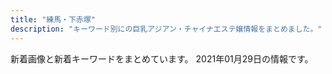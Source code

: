 ```yaml
---
title: "練馬・下赤塚"
description: "キーワード別にの巨乳アジアン・チャイナエステ嬢情報をまとめました。"
---
```


新着画像と新着キーワードをまとめています。
2021年01月29日の情報です。

<DmmAffiliateIns />
<KeywordTable
  shops={
    [
    {
        "url": "http://es-nerima.biz/",
        "keywords": {},
        "img_links": [
            "http://es-nerima.biz/wp-content/themes/template-salon2/images/gallery-ttl.png",
            "http://es-nerima.biz/wp-content/uploads/2016/10/g5.jpg",
            "http://es-nerima.biz/wp-content/themes/template-salon2/images/news-ttl.png",
            "http://es-nerima.biz/wp-content/uploads/2016/10/g3-250x330.jpg",
            "http://es-nerima.biz/wp-content/themes/template-salon2/images/slider1.jpg",
            "http://es-nerima.biz/wp-content/uploads/2016/10/girl-1-300x450.jpg",
            "http://es-nerima.biz/wp-content/uploads/2016/10/girl-1.jpg",
            "http://es-nerima.biz/wp-content/uploads/2016/10/mika.jpg",
            "http://es-nerima.biz/wp-content/themes/template-salon2/images/gallery4.jpg",
            "http://es-nerima.biz/wp-content/uploads/2016/10/girl-1-250x330.jpg",
            "http://cdn.dino-es.com/images/logo/88x31DinoEs.png",
            "http://es-nerima.biz/wp-content/themes/template-salon2/images/gallery3.jpg",
            "http://es-nerima.biz/wp-content/uploads/2016/10/eri.jpg",
            "http://es-nerima.biz/wp-content/themes/template-salon2/images/magazine.jpg",
            "http://es-nerima.biz/wp-content/themes/template-salon2/images/gallery2.jpg",
            "http://es-nerima.biz/wp-content/themes/template-salon2/images/newface-ttl.png",
            "http://es-nerima.biz/wp-content/themes/template-salon2/images/tel.png",
            "http://es-nerima.biz/wp-content/uploads/2016/10/g6.jpg",
            "http://es-nerima.biz/wp-content/uploads/2016/10/gallery2.jpg",
            "http://es-nerima.biz/wp-content/uploads/2016/10/g1-250x330.jpg",
            "http://es-nerima.biz/wp-content/uploads/2016/10/g6-250x330.jpg",
            "http://es-nerima.biz/wp-content/uploads/2016/10/gallery8-600x600.jpg",
            "http://es-nerima.biz/wp-content/uploads/2016/10/g4-250x330.jpg",
            "http://es-nerima.biz/wp-content/uploads/2016/10/g3.jpg",
            "http://es-nerima.biz/wp-content/uploads/2016/10/gallery5.jpg",
            "http://es-nerima.biz/wp-content/uploads/2016/10/gallery1.jpg",
            "http://es-nerima.biz/wp-content/uploads/2016/10/camp-bnr.jpg",
            "http://es-nerima.biz/wp-content/themes/template-salon2/images/gallery1.jpg",
            "http://es-nerima.biz/wp-content/uploads/2016/10/gallery3.jpg",
            "http://es-nerima.biz/wp-content/themes/template-salon2/images/camp-bnr.jpg",
            "http://es-nerima.biz/wp-content/uploads/2016/10/mika-250x330.jpg",
            "http://es-nerima.biz/wp-content/themes/template-salon2/images/pickup-ttl.png",
            "http://es-nerima.biz/wp-content/uploads/2016/10/gallery7.jpg",
            "http://es-nerima.biz/wp-content/themes/template-salon2/images/pickup-frame.png",
            "http://es-nerima.biz/wp-content/uploads/2016/10/g5-250x330.jpg",
            "http://es-nerima.biz/wp-content/uploads/2016/10/gallery6.jpg",
            "http://es-nerima.biz/wp-content/uploads/2016/10/eri-250x330.jpg",
            "http://es-nerima.biz/wp-content/themes/template-salon2/images/massage-de_88_31.jpg",
            "http://es-nerima.biz/wp-content/uploads/2016/10/gallery8.jpg"
        ],
        "station": "\u7df4\u99ac\u99c5\u5317\u53e3",
        "name": "\u3046\u3089\u3089"
    },
    {
        "station": "\u4e0a\u677f\u6a4b\u99c5\u5317\u53e3",
        "keywords": {
            "86": 55,
            "D": 99,
            "C": 11,
            "87": 33,
            "85": 22
        },
        "url": "http://tenpo2.iest.info/",
        "img_links": [
            "http://tenpo2.iest.info/photos/sites/25/2019/04/2019041206453392.jpg",
            "http://tenpo2.iest.info/photos/sites/25/2020/08/2020082020111794.jpg",
            "http://tenpo2.iest.info/images/s_news.png",
            "http://tenpo2.iest.info/images/room3.jpg",
            "http://tenpo2.iest.info/images/room1.jpg",
            "http://tenpo2.iest.info/photos/sites/25/2020/08/2020082020101392.jpg",
            "http://tenpo2.iest.info/images/new1.png",
            "http://tenpo2.iest.info/images/s_pick.png",
            "http://tenpo2.iest.info/images/s_staff.jpg",
            "http://tenpo2.iest.info/images/mobile.jpg",
            "http://tenpo2.iest.info/images/info.jpg",
            "http://tenpo2.iest.info/photos/sites/25/2019/10/2019102807364817.jpg",
            "http://tenpo2.iest.info/images/s3.jpg",
            "http://tenpo2.iest.info/photos/sites/25/2019/04/2019042906213045.jpg",
            "http://tenpo2.iest.info/images/s1.jpg",
            "http://tenpo2.iest.info/images/room4.jpg",
            "http://tenpo2.iest.info/images/relax.jpg",
            "http://tenpo2.iest.info/photos/sites/25/2019/10/2019102807413363.jpg",
            "http://tenpo2.iest.info/photos/sites/25/2019/10/2019102807395780.jpg",
            "http://tenpo2.iest.info/images/top.png",
            "http://tenpo2.iest.info/images/room2.jpg",
            "http://tenpo2.iest.info/photos/sites/25/2019/07/2019072405051973.jpg",
            "http://tenpo2.iest.info/photos/sites/25/2019/05/2019052301513957.jpg",
            "http://tenpo2.iest.info/photos/sites/25/2019/04/2019042608572293.jpg"
        ],
        "name": "\u6e29"
    },
    {
        "name": "\u591c\u306e\u30ac\u30fc\u30c7\u30f3",
        "keywords": {
            "87": 1,
            "89": 2,
            "F": 1,
            "C": 1,
            "E": 1,
            "85": 1,
            "92": 2,
            "D": 3
        },
        "img_links": [
            "http://koukoku.xyz/garden/css/staff001.jpg",
            "http://koukoku.xyz/garden/css/nav/nav05.png",
            "http://koukoku.xyz/garden/css/staff/staff001.jpg",
            "http://koukoku.xyz/garden/css/top01.jpg",
            "http://koukoku.xyz/garden/css/nav/nav04.png",
            "http://koukoku.xyz/garden/css/top04.jpg",
            "http://koukoku.xyz/garden/css/staff/staff05-b.jpg",
            "http://koukoku.xyz/garden/css/staff0002.jpg",
            "http://koukoku.xyz/garden/css/left.jpg",
            "http://koukoku.xyz/garden/css/staff06.jpg",
            "http://koukoku.xyz/garden/css/nav/nav06.png",
            "http://koukoku.xyz/garden/css/staff/staff002.jpg",
            "http://koukoku.xyz/garden/css/right.jpg",
            "http://koukoku.xyz/garden/css/nav/nav03.png",
            "http://koukoku.xyz/garden/css/staff05.jpg",
            "http://koukoku.xyz/garden/css/staff/staff06.jpg",
            "http://koukoku.xyz/garden/css/nav/nav02.png",
            "http://koukoku.xyz/garden/css/staff/staff003.jpg",
            "http://koukoku.xyz/garden/css/staff/staff05.jpg",
            "http://koukoku.xyz/garden/css/nav/nav01.png",
            "http://koukoku.xyz/garden/css/staff/staff004.jpg",
            "http://koukoku.xyz/garden/css/tel.png"
        ],
        "url": "http://koukoku.xyz/garden/",
        "station": "\u7df4\u99ac\u99c5"
    },
    {
        "img_links": [
            "http://binrou.net/img/sta109.jpg",
            "http://binrou.net/i/img/sta115.jpg",
            "http://binrou.net/i/img/sta97.jpg",
            "http://binrou.net/img/sta114.jpg",
            "http://binrou.net/img/s116.jpg",
            "http://binrou.net/i/img/st115.jpg",
            "http://binrou.net/i/img/acc.jpg",
            "http://binrou.net/img/fla.jpg",
            "http://binrou.net/img/st116.jpg",
            "http://binrou.net/img/st108.jpg",
            "http://binrou.net/i/img/r1.jpg",
            "http://binrou.net/img/sta111.jpg",
            "http://binrou.net/img/st109.jpg",
            "http://binrou.net/img/pickup20.jpg",
            "http://binrou.net/img/sta118.jpg",
            "http://binrou.net/i/img/sta94.jpg",
            "http://binrou.net/img/sta112.jpg",
            "http://binrou.net/i/img/sta114.jpg",
            "http://binrou.net/i/img/sta100.jpg",
            "http://binrou.net/i/img/r3.jpg",
            "http://binrou.net/img/st114.jpg",
            "http://binrou.net/img/sta115.jpg",
            "http://binrou.net/i/img/sta117.jpg",
            "http://binrou.net/img/st115.jpg",
            "http://binrou.net/i/img/sta116.jpg",
            "http://binrou.net/img/sta108.jpg",
            "http://binrou.net/i/img/r4.jpg",
            "http://binrou.net/i/img/st111.jpg",
            "http://binrou.net/i/img/r2.jpg",
            "http://binrou.net/img/st111.jpg",
            "http://binrou.net/img/s108.jpg",
            "http://binrou.net/i/img/sta88.jpg",
            "http://binrou.net/img/botton.jpg",
            "http://binrou.net/i/img/sta111.jpg",
            "http://binrou.net/i/img/sta109.jpg",
            "http://binrou.net/i/img/sta92.jpg",
            "http://binrou.net/img/st112.jpg",
            "http://binrou.net/img/sta116.jpg",
            "http://binrou.net/img/sta117.jpg",
            "http://binrou.net/img/s117.jpg",
            "http://binrou.net/img/acc.jpg",
            "http://binrou.net/img/s118.jpg",
            "http://binrou.net/i/img/sta105.jpg",
            "http://binrou.net/img/st117.jpg",
            "http://binrou.net/i/img/sta80.jpg",
            "http://binrou.net/img/s114.jpg",
            "http://binrou.net/img/s115.jpg",
            "http://binrou.net/i/img/sta108.jpg",
            "http://binrou.net/i/img/sta98.jpg",
            "http://binrou.net/img/s111.jpg",
            "http://binrou.net/i/img/sta104.jpg",
            "http://binrou.net/i/img/sta89.jpg",
            "http://binrou.net/img/mo.png",
            "http://binrou.net/img/s112.jpg",
            "http://binrou.net/i/img/sta112.jpg",
            "http://binrou.net/img/st118.jpg",
            "http://binrou.net/i/img/sta118.jpg"
        ],
        "station": "\u7df4\u99ac\u99c5\u897f\u53e3",
        "keywords": {
            "E": 6,
            "87": 4,
            "D": 1,
            "86": 3,
            "C": 17,
            "88": 1,
            "89": 2,
            "F": 2
        },
        "name": "\u30ad\u30e9\u30ad\u30e9",
        "url": "http://binrou.net/"
    },
    {
        "img_links": [
            "http://amaen.rankuens.com/css/nav/nav01.png",
            "http://amaen.rankuens.com/css/staff/naiyo02.png",
            "http://amaen.rankuens.com/css/nav/nav06.png",
            "http://amaen.rankuens.com/css/staff/staff-04.jpg",
            "http://amaen.rankuens.com/css/staff/staff-002.jpg",
            "http://amaen.rankuens.com/css/nav/nav04.png",
            "http://amaen.rankuens.com/css/top04.jpg",
            "http://amaen.rankuens.com/css/top02.jpg",
            "http://amaen.rankuens.com/css/right.png",
            "http://amaen.rankuens.com/css/head.jpg",
            "http://amaen.rankuens.com/css/nav/nav03.png",
            "http://amaen.rankuens.com/css/staff/naiyo01.png",
            "http://amaen.rankuens.com/css/staff/staff-001.jpg",
            "http://amaen.rankuens.com/css/left.png",
            "http://amaen.rankuens.com/css/staff/staff-03.jpg",
            "http://amaen.rankuens.com/css/nav/nav02.png",
            "http://amaen.rankuens.com/css/top01.jpg",
            "http://amaen.rankuens.com/css/nav/nav05.png"
        ],
        "name": "\u7518\u3048\u3093\u574a",
        "station": "\u7df4\u99ac\u99c5",
        "url": "http://amaen.rankuens.com/",
        "keywords": {
            "87": 1,
            "89": 3,
            "C": 1,
            "D": 1
        }
    },
    {
        "url": "http://lachesis.este88.com/",
        "img_links": [
            "https://lachesis.este88.com/gals/rinnka1.jpg",
            "https://lachesis.este88.com/gals/narumi1.jpg",
            "http://lachesis.este88.com/gals/itika2.jpg",
            "https://lachesis.este88.com/gals/itika1.jpg",
            "http://lachesis.este88.com/gals/rinnka1.jpg",
            "http://lachesis.este88.com/gals/aoi2.jpg",
            "https://lachesis.este88.com/gals/mao1.jpg",
            "https://lachesis.este88.com/images/sysh3bar.png",
            "https://lachesis.este88.com/gals/yuu1.jpg",
            "https://lachesis.este88.com/gals/minami1.jpg",
            "https://lachesis.este88.com/gals/miho1.jpg",
            "http://momipara.jp/img/link/momi234.jpg",
            "http://lachesis.este88.com/gals/amina3.jpg",
            "http://lachesis.este88.com/gals/yuu4.jpg",
            "https://lachesis.este88.com/images/info5.jpg",
            "http://lachesis.este88.com/gals/miho2.jpg",
            "http://lachesis.este88.com/gals/tumugi3.jpg",
            "https://lachesis.este88.com/gals/amina1.jpg",
            "http://lachesis.este88.com/gals/sayaka1.jpg",
            "https://lachesis.este88.com/gals/maria1.jpg",
            "http://lachesis.este88.com/images/bg_header.jpg",
            "http://lachesis.este88.com/gals/arisa3.jpg",
            "http://lachesis.este88.com/gals/aoi1.jpg",
            "http://lachesis.este88.com/gals/tumugi2.jpg",
            "http://lachesis.este88.com/gals/narumi2.jpg",
            "http://lachesis.este88.com/gals/yuu3.jpg",
            "http://lachesis.este88.com/images/bg_header3.jpg",
            "http://lachesis.este88.com/gals/arisa2.jpg",
            "http://lachesis.este88.com/gals/minami2.jpg",
            "http://lachesis.este88.com/gals/tumugi1.jpg",
            "http://lachesis.este88.com/gals/yuu1.jpg",
            "http://lachesis.este88.com/gals/narumi1.jpg",
            "http://lachesis.este88.com/gals/yuu2.jpg",
            "http://lachesis.este88.com/gals/mao2.jpg",
            "http://lachesis.este88.com/gals/minami1.jpg",
            "http://lachesis.este88.com/gals/maria1.jpg",
            "http://lachesis.este88.com/gals/amina2.jpg",
            "http://lachesis.este88.com/gals/sayaka2.jpg",
            "http://lachesis.este88.com/gals/mao1.jpg",
            "http://lachesis.este88.com/images/info5.jpg",
            "http://lachesis.este88.com/gals/sayaka3.jpg",
            "https://lachesis.este88.com/gals/tumugi1.jpg",
            "http://lachesis.este88.com/gals/rinnka3.jpg",
            "http://lachesis.este88.com/gals/rinnka2.jpg",
            "https://lachesis.este88.com/gals/aoi1.jpg",
            "http://lachesis.este88.com/gals/miku2.jpg",
            "http://lachesis.este88.com/gals/rinnka4.jpg",
            "http://lachesis.este88.com/gals/itika1.jpg",
            "http://lachesis.este88.com/gals/miku1.jpg",
            "http://lachesis.este88.com/gals/miho1.jpg",
            "http://lachesis.este88.com/images/sysh3bar.png",
            "https://lachesis.este88.com/images/bg_header.jpg",
            "http://lachesis.este88.com/gals/arisa1.jpg",
            "http://lachesis.este88.com/images/line.jpg",
            "https://lachesis.este88.com/images/line.jpg",
            "http://lachesis.este88.com/gals/narumi4.jpg",
            "http://lachesis.este88.com/gals/miho3.jpg",
            "https://lachesis.este88.com/images/bg_header3.jpg",
            "http://lachesis.este88.com/gals/amina1.jpg",
            "http://lachesis.este88.com/gals/miku3.jpg",
            "https://lachesis.este88.com/gals/arisa1.jpg",
            "http://lachesis.este88.com/gals/aoi3.jpg",
            "https://lachesis.este88.com/gals/sayaka1.jpg",
            "http://lachesis.este88.com/gals/itika3.jpg",
            "http://lachesis.este88.com/gals/narumi3.jpg",
            "https://lachesis.este88.com/gals/miku1.jpg"
        ],
        "station": "\u5927\u6cc9\u5b66\u5712\u99c5",
        "name": "\u30e9\u30b1\u30b7\u30b9\u5927\u6cc9\u5b66\u5712",
        "keywords": {
            "84": 1,
            "F": 3,
            "C": 5,
            "94": 1,
            "93": 1,
            "95": 1,
            "87": 1,
            "D": 4,
            "86": 2,
            "88": 1,
            "80": 2,
            "G": 2,
            "91": 2,
            "83": 2
        }
    },
    {
        "keywords": {
            "C": 7
        },
        "img_links": [
            "http://himawari.est-u.com/staff/miyuki.jpg",
            "http://himawari.est-u.com/images/index2_08.jpg",
            "http://himawari.est-u.com/staff/sakura.jpg",
            "http://himawari.est-u.com/staff/izumi.jpg",
            "http://himawari.est-u.com/staff/umi.jpg",
            "http://himawari.est-u.com/images/index_10.jpg",
            "http://himawari.est-u.com/images/index_04.jpg",
            "http://himawari.est-u.com/staff/eri.jpg",
            "http://himawari.est-u.com/images/index_08.jpg",
            "http://himawari.est-u.com/staff/asuka.jpg",
            "http://himawari.est-u.com/images/index_02.jpg",
            "http://himawari.est-u.com/images/down.jpg",
            "http://himawari.est-u.com/staff/nami.jpg",
            "http://himawari.est-u.com/images/therpist.jpg",
            "http://himawari.est-u.com/images/a1.jpg",
            "http://himawari.est-u.com/staff/yuki.jpg",
            "http://himawari.est-u.com/images/a2.jpg"
        ],
        "name": "\u3072\u307e\u308f\u308a",
        "url": "http://himawari.est-u.com/",
        "station": "\u7df4\u99ac\u99c5\u5357\u53e3"
    },
    {
        "keywords": {},
        "name": "\u697d\u3005",
        "img_links": [],
        "station": "\u65b0\u685c\u53f0\u99c5",
        "url": "https://1270791003.wixsite.com/mysite/"
    },
    {
        "url": "http://nymphe-est.biz/",
        "img_links": [
            "http://nymphe-est.biz/images/m6.png",
            "http://nymphe-est.biz/images/fla.jpg",
            "http://nymphe-est.biz/images/cg03.jpg",
            "http://nymphe-est.biz/images/tm.jpg",
            "http://nymphe-est.biz/images/m1.png",
            "http://nymphe-est.biz/images/tit5.jpg",
            "http://nymphe-est.biz/images/m3.png",
            "http://nymphe-est.biz/images/cg01.jpg",
            "http://nymphe-est.biz/images/tit6.jpg",
            "http://nymphe-est.biz/images/cg02.jpg",
            "http://nymphe-est.biz/images/bul.jpg",
            "http://nymphe-est.biz/images/m4.png",
            "http://nymphe-est.biz/images/tit2.jpg",
            "http://nymphe-est.biz/images/bur.jpg",
            "http://nymphe-est.biz/images/m5.png",
            "http://nymphe-est.biz/images/tit3.jpg",
            "http://nymphe-est.biz/images/accl.jpg",
            "http://nymphe-est.biz/images/tit4.jpg",
            "http://nymphe-est.biz/images/spt.png",
            "http://nymphe-est.biz/images/stat.jpg",
            "http://nymphe-est.biz/images/m2.png",
            "http://nymphe-est.biz/images/top.png",
            "http://nymphe-est.biz/images/no.png",
            "http://nymphe-est.biz/images/stal.jpg"
        ],
        "name": "\u59eb\u306e\u3086\u3073\u3055\u304d",
        "keywords": {
            "D": 2,
            "E": 1
        },
        "station": "\u6771\u6b66\u7df4\u99ac\u99c5\u5317\u53e3"
    },
    {
        "img_links": [
            "http://c-sakura.work/images/interior_t.jpg",
            "http://c-sakura.work/images/news.png",
            "http://c-sakura.work/images/2.jpg",
            "http://c-sakura.work/images/head.jpg",
            "http://c-sakura.work/images/1.jpg",
            "http://c-sakura.work/images/int2.png",
            "http://c-sakura.work/images/3.jpg",
            "http://c-sakura.work/images/staff_t.jpg",
            "http://c-sakura.work/images/sys1.png",
            "http://c-sakura.work/images/info.png",
            "http://c-sakura.work/img/ami1.jpg",
            "http://c-sakura.work/img/yuri1.jpg",
            "http://c-sakura.work/images/tel.jpg",
            "http://c-sakura.work/img/yuyu1.jpg",
            "http://c-sakura.work/images/int1.png",
            "http://c-sakura.work/images/sisu.png",
            "http://c-sakura.work/images/mobile.jpg"
        ],
        "name": "\u9577\u4e45*\u3061\u3087\u3046\u304d\u3085\u3046",
        "url": "http://c-sakura.work/",
        "keywords": {},
        "station": "\u4e0b\u8d64\u585a\u99c5\u5317\u53e3"
    },
    {
        "keywords": {
            "C": 11,
            "D": 20,
            "86": 10,
            "85": 10
        },
        "url": "https://kachofugetsu.ests.jp/",
        "station": "\u6210\u5897\u99c5",
        "img_links": [
            "https://kachofugetsu.ests.jp/photos/sites/18/2021/01/2021011210020128.jpg",
            "https://kachofugetsu.ests.jp/images/link_nav01.jpg",
            "https://kachofugetsu.ests.jp/images/room3.jpg",
            "https://kachofugetsu.ests.jp/images/room2.jpg",
            "https://kachofugetsu.ests.jp/images/link_nav03.jpg",
            "https://kachofugetsu.ests.jp/images/footer.jpg",
            "https://kachofugetsu.ests.jp/images/tit_staff.jpg",
            "https://kachofugetsu.ests.jp/images/top.jpg",
            "https://kachofugetsu.ests.jp/photos/sites/18/2021/01/2021011210015989.jpg",
            "https://kachofugetsu.ests.jp/images/link_nav04.jpg",
            "https://kachofugetsu.ests.jp/images/link_nav06.jpg",
            "https://kachofugetsu.ests.jp/photos/sites/18/2021/01/2021011210020045.jpg",
            "https://kachofugetsu.ests.jp/images/tit_news.png",
            "https://kachofugetsu.ests.jp/images/link_nav05.jpg",
            "https://kachofugetsu.ests.jp/images/room4.jpg",
            "https://kachofugetsu.ests.jp/images/room1.jpg",
            "https://kachofugetsu.ests.jp/photos/sites/18/2021/01/2021011210015951.jpg",
            "https://kachofugetsu.ests.jp/images/link_nav02.jpg"
        ],
        "name": "\u82b1\u9ce5\u98a8\u6708"
    },
    {
        "keywords": {},
        "url": "http://www.es-kou.link/",
        "station": "\u4e0b\u8d64\u585a\u99c5\u5317\u53e3",
        "name": "\u7d05\u6708",
        "img_links": [
            "http://www.es-kou.link/images/1.jpg",
            "http://www.es-kou.link/images/3.jpg",
            "http://www.es-kou.link/images/interior_t.jpg",
            "http://www.es-kou.link/images/head.jpg",
            "http://www.es-kou.link/images/b2.jpg",
            "http://www.es-kou.link/images/int1.png",
            "http://www.es-kou.link/images/s1.png",
            "http://www.es-kou.link/images/staff_t.jpg",
            "http://www.es-kou.link/images/sys2.jpg",
            "http://www.es-kou.link/images/info.png",
            "http://www.es-kou.link/images/news.jpg",
            "http://www.es-kou.link/images/b1.jpg",
            "http://www.es-kou.link/images/mobile.jpg",
            "http://www.es-kou.link/img/satomi1.jpg",
            "http://www.es-kou.link/img/nana1.jpg",
            "http://www.es-kou.link/img/mimi1.jpg",
            "http://www.es-kou.link/images/2.jpg",
            "http://www.es-kou.link/images/sys1.jpg",
            "http://www.es-kou.link/images/int2.png",
            "http://www.es-kou.link/images/sys3.png"
        ]
    },
    {
        "url": "https://salasa.tokyo/",
        "station": "\u7df4\u99ac\u99c5\u897f\u53e3",
        "keywords": {
            "C": 4,
            "D": 6,
            "E": 8
        },
        "name": "\u3064\u307c\u307f",
        "img_links": [
            "https://salasa.tokyo/wp-content/themes/este/img/top-img021.png",
            "https://salasa.tokyo/wp-content/themes/este/img/top-img01a.png",
            "https://salasa.tokyo/wp-content/uploads/2020/02/32salasa.jpg",
            "https://salasa.tokyo/wp-content/themes/este/img/top-img04.png",
            "https://salasa.tokyo/wp-content/uploads/2020/02/11salasa.jpg",
            "https://salasa.tokyo/wp-content/themes/este/img/2.jpg",
            "https://salasa.tokyo/wp-content/themes/este/img/top-img01b.png",
            "https://salasa.tokyo/wp-content/themes/este/img/tel_footer.png",
            "https://salasa.tokyo/wp-content/themes/este/img/top-img05.png",
            "https://salasa.tokyo/wp-content/themes/este/img/1.jpg",
            "https://salasa.tokyo/wp-content/uploads/2020/02/41salasa.jpg",
            "https://salasa.tokyo/wp-content/uploads/2020/02/1salasa.jpg",
            "https://salasa.tokyo/wp-content/themes/este/img/3.jpg",
            "https://salasa.tokyo/wp-content/themes/este/img/tel_header.png",
            "https://salasa.tokyo/wp-content/themes/este/img/4.jpg",
            "https://salasa.tokyo/wp-content/uploads/2021/01/11salasa.jpg",
            "https://salasa.tokyo/wp-content/themes/este/img/top-img01.png",
            "https://salasa.tokyo/wp-content/themes/este/img/top-img02.png",
            "https://salasa.tokyo/wp-content/themes/este/img/call.png"
        ]
    },
    {
        "station": "\u7df4\u99ac\u99c5\u4e2d\u592e\u53e3",
        "keywords": {
            "D": 4,
            "87": 4
        },
        "name": "Kawaii\u604b\u4eba",
        "img_links": [
            "http://www.kawaii.mensest.com/images/icon_top.png",
            "http://www.kawaii.mensest.com/images/end-info.png",
            "http://www.kawaii.mensest.com/files/012.jpg",
            "http://www.kawaii.mensest.com/images/icon_info.png",
            "http://www.kawaii.mensest.com/files/010.jpg",
            "http://www.kawaii.mensest.com/images/btn2.png",
            "http://www.kawaii.mensest.com/images/mainImg_sub.jpg",
            "http://www.kawaii.mensest.com/files/011.jpg",
            "http://www.kawaii.mensest.com/images/icon_tel.png",
            "http://www.kawaii.mensest.com/common/images/photo02.jpg",
            "http://www.kawaii.mensest.com/images/icon_concept.png",
            "http://www.kawaii.mensest.com/common/images/photo03.jpg",
            "http://www.kawaii.mensest.com/files/009.jpg",
            "http://www.kawaii.mensest.com/common/images/photo01.jpg",
            "http://www.kawaii.mensest.com/images/icon_staff.png"
        ],
        "url": "http://www.kawaii.mensest.com/"
    },
    {
        "keywords": {
            "D": 10,
            "C": 4,
            "E": 6
        },
        "station": "\u77f3\u795e\u4e95\u516c\u5712\u99c5\u5357\u53e3",
        "img_links": [
            "http://aroma-p.info/wp/wp-content/uploads/2020/10/198765rsa.jpg",
            "http://aroma-p.info/wp/wp-content/themes/Butterfly2_ver_1_3/event/top-img021.png",
            "http://aroma-p.info/wp/wp-content/themes/Butterfly2_ver_1_3/event/top-img01.png",
            "http://aroma-p.info/wp/wp-content/uploads/2019/07/faytusgiahojpk.jpg",
            "http://aroma-p.info/wp/wp-content/uploads/2019/07/darstyfauya.jpg",
            "http://aroma-p.info/wp/wp-content/themes/Butterfly2_ver_1_3/images/room/3.jpg",
            "http://aroma-p.info/wp/wp-content/uploads/2018/06/hiusasalklksaa.jpg",
            "http://aroma-p.info/wp/wp-content/themes/Butterfly2_ver_1_3/images/room/4.jpg",
            "http://aroma-p.info/wp/wp-content/themes/Butterfly2_ver_1_3/images/room/5.jpg",
            "http://aroma-p.info/wp/wp-content/uploads/2019/01/hsiaojilakla.jpg",
            "http://aroma-p.info/wp/wp-content/uploads/2020/07/aws4e5drft1.jpg",
            "http://aroma-p.info/wp/wp-content/themes/Butterfly2_ver_1_3/images/call.png",
            "http://aroma-p.info/wp/wp-content/themes/Butterfly2_ver_1_3/images/room/2.jpg",
            "http://aroma-p.info/wp/wp-content/themes/Butterfly2_ver_1_3/images/room/6.jpg",
            "http://aroma-p.info/wp/wp-content/themes/Butterfly2_ver_1_3/images/room/1.jpg",
            "http://aroma-p.info/wp/wp-content/themes/Butterfly2_ver_1_3/images/tel.png",
            "http://aroma-p.info/wp/wp-content/uploads/2019/11/asashiojpka.jpg",
            "http://aroma-p.info/wp/wp-content/uploads/2019/12/sayugihojka.jpg",
            "http://aroma-p.info/wp/wp-content/uploads/2020/11/iouyghsa.jpg",
            "http://aroma-p.info/wp/wp-content/uploads/2020/09/78654a1.jpg",
            "http://aroma-p.info/wp/wp-content/themes/Butterfly2_ver_1_3/event/top-img09.png"
        ],
        "name": "AROMA PLAZA \u30a2\u30ed\u30de\u30d7\u30e9\u30b6",
        "url": "http://aroma-p.info/"
    },
    {
        "name": "\u5348\u5f8c\u306e\u591c",
        "station": "\u6210\u5897\u99c5\u5317\u53e3",
        "url": "http://mannmaru.xyz/",
        "img_links": [
            "http://mannmaru.xyz/style/images/mobile.jpg",
            "http://mannmaru.xyz/uploads/201112/1-2011120U259211.jpg",
            "http://mannmaru.xyz/uploads/201106/1-2011061633492c.jpg",
            "http://mannmaru.xyz/uploads/200908/1-200ZQ304213L.jpg",
            "http://mannmaru.xyz/uploads/200908/1-200ZQ30412239.jpg",
            "http://mannmaru.xyz/uploads/201130/1-20113009355I62.jpg",
            "http://mannmaru.xyz/uploads/210118/1-21011P913545J.jpg",
            "http://mannmaru.xyz/uploads/201112/1-2011120U33N31.jpg",
            "http://mannmaru.xyz/uploads/200930/1-200930092346129.jpg",
            "http://mannmaru.xyz/uploads/210115/1-2101151H414522.jpg",
            "http://mannmaru.xyz/uploads/200908/1-200ZQ30400545.jpg",
            "http://mannmaru.xyz/uploads/201111/1-201111132535H6.jpg",
            "http://mannmaru.xyz/uploads/200912/1-200912152551K9.jpg",
            "http://mannmaru.xyz/style/images/dt.jpg",
            "http://mannmaru.xyz/uploads/201214/1-201214140532633.jpg",
            "http://mannmaru.xyz/uploads/210118/1-21011P91210456.jpg",
            "http://mannmaru.xyz/uploads/200808/1-200PQ35300X8.jpg",
            "http://mannmaru.xyz/uploads/201226/1-20122616061Aa.jpg",
            "http://mannmaru.xyz/style/images/room3.jpg",
            "http://mannmaru.xyz/style/images/staff_line.png",
            "http://mannmaru.xyz/style/images/bj3.png",
            "http://mannmaru.xyz/uploads/201130/1-20113009354V96.jpg",
            "http://mannmaru.xyz/uploads/200930/1-20093009233O42.jpg",
            "http://mannmaru.xyz/uploads/200930/1-200930092325118.jpg",
            "http://mannmaru.xyz/uploads/201111/1-2011111325441M.jpg",
            "http://mannmaru.xyz/uploads/210105/1-210105124QM16.jpg",
            "http://mannmaru.xyz/uploads/201106/1-201106163420503.jpg",
            "http://mannmaru.xyz/uploads/201028/1-20102Q24R2Y7.jpg",
            "http://mannmaru.xyz/uploads/201111/1-201111132553140.jpg",
            "http://mannmaru.xyz/uploads/201020/1-2010200TF4347.jpg",
            "http://mannmaru.xyz/uploads/201028/1-20102Q24S0942.jpg",
            "http://mannmaru.xyz/style/images/end.jpg",
            "http://mannmaru.xyz/uploads/201010/1-2010101A4532c.jpg",
            "http://mannmaru.xyz/uploads/201020/1-2010200TG3423.jpg",
            "http://mannmaru.xyz/style/images/room2.jpg",
            "http://mannmaru.xyz/uploads/210118/1-21011P9140L03.jpg",
            "http://mannmaru.xyz/style/images/room1.jpg",
            "http://mannmaru.xyz/uploads/201214/1-201214140544N0.jpg",
            "http://mannmaru.xyz/style/images/girl-z1.jpg",
            "http://mannmaru.xyz/uploads/201130/1-20113009352G24.jpg",
            "http://mannmaru.xyz/uploads/210105/1-210105124T2148.jpg",
            "http://mannmaru.xyz/style/images/top.png",
            "http://mannmaru.xyz/plus/images/room5.jpg",
            "http://mannmaru.xyz/uploads/201006/1-201006104331a4.jpg",
            "http://mannmaru.xyz/style/images/girl-z2.jpg",
            "http://mannmaru.xyz/uploads/201026/1-201026095440P8.jpg",
            "http://mannmaru.xyz/uploads/201028/1-20102Q24PXb.jpg",
            "http://mannmaru.xyz/uploads/210105/1-210105124S0643.jpg",
            "http://mannmaru.xyz/uploads/201020/1-2010200T649248.jpg",
            "http://mannmaru.xyz/uploads/201214/1-2012141405532C.jpg",
            "http://mannmaru.xyz/uploads/201112/1-2011120U32Q21.jpg",
            "http://mannmaru.xyz/uploads/200829/1-200R913195W14.jpg",
            "http://mannmaru.xyz/style/images/room4.jpg",
            "http://mannmaru.xyz/uploads/201212/1-201212152243942.jpg",
            "http://mannmaru.xyz/uploads/201006/1-201006104306102.jpg",
            "http://mannmaru.xyz/uploads/201106/1-201106163411121.jpg",
            "http://mannmaru.xyz/uploads/201006/1-201006104323245.jpg"
        ],
        "keywords": {
            "E": 1,
            "C": 26,
            "88": 1,
            "86": 18,
            "G": 1,
            "94": 1,
            "D": 18
        }
    },
    {
        "img_links": [
            "http://www.es-yas.click/images/int1.png",
            "http://www.es-yas.click/images/tel.jpg",
            "http://www.es-yas.click/images/head.jpg",
            "http://www.es-yas.click/images/s1.png",
            "http://www.es-yas.click/images/newface.png",
            "http://www.es-yas.click/images/1.jpg",
            "http://www.es-yas.click/images/3.jpg",
            "http://www.es-yas.click/images/news.jpg",
            "http://www.es-yas.click/images/staff_t.jpg",
            "http://www.es-yas.click/images/info.png",
            "http://www.es-yas.click/images/mobile.jpg",
            "http://www.es-yas.click/images/int2.png",
            "http://www.es-yas.click/images/sys1.png",
            "http://www.es-yas.click/images/ac1.png",
            "http://www.es-yas.click/images/interior_t.jpg",
            "http://www.es-yas.click/img/sayuri1.jpg",
            "http://www.es-yas.click/img/risa1.jpg",
            "http://www.es-yas.click/img/aya1.jpg",
            "http://www.es-yas.click/images/sys2.png",
            "http://www.es-yas.click/images/2.jpg",
            "http://www.es-yas.click/images/sirase.jpg"
        ],
        "url": "http://www.es-yas.click/",
        "name": "\u30b9\u30a6\u30a3\u30fc\u30c8",
        "station": "\u4e2d\u6751\u6a4b\u99c5\u5357\u53e3",
        "keywords": {}
    },
    {
        "img_links": [
            "http://moonlove.est-u.com/images/index_14.jpg",
            "http://moonlove.est-u.com/images/icon_000.jpg",
            "http://moonlove.est-u.com/images/index_07.jpg",
            "http://moonlove.est-u.com/images/index_12.jpg",
            "http://moonlove.est-u.com/images/index_19.jpg",
            "http://moonlove.est-u.com/staff/nami.jpg",
            "http://moonlove.est-u.com/images/s4.jpg",
            "http://moonlove.est-u.com/images/index_10.jpg",
            "http://moonlove.est-u.com/staff/kaori.jpg",
            "http://moonlove.est-u.com/staff/sakura.jpg",
            "http://moonlove.est-u.com/images/index_16.jpg",
            "http://moonlove.est-u.com/staff/miki.jpg",
            "http://moonlove.est-u.com/images/s3.jpg",
            "http://moonlove.est-u.com/images/index_02.jpg",
            "http://moonlove.est-u.com/images/index_04.jpg",
            "http://moonlove.est-u.com/images/s1.jpg",
            "http://moonlove.est-u.com/images/index_05.jpg",
            "http://moonlove.est-u.com/images/index3_06.jpg",
            "http://moonlove.est-u.com/images/s5.jpg",
            "http://moonlove.est-u.com/images/index2_06.jpg",
            "http://moonlove.est-u.com/images/index_08.jpg",
            "http://moonlove.est-u.com/images/staff_09.jpg",
            "http://moonlove.est-u.com/images/index_15.jpg",
            "http://moonlove.est-u.com/images/index_13.jpg",
            "http://moonlove.est-u.com/images/index_17.jpg",
            "http://moonlove.est-u.com/images/index1_06.jpg",
            "http://moonlove.est-u.com/staff/ayumi.jpg",
            "http://moonlove.est-u.com/images/s6.jpg",
            "http://moonlove.est-u.com/images/s8.jpg"
        ],
        "url": "http://moonlove.est-u.com/",
        "keywords": {
            "C": 7
        },
        "name": "\u6708\u306e\u604b",
        "station": "\u7df4\u99ac\u99c5\u5317\u53e3"
    },
    {
        "station": "\u7df4\u99ac\u99c5\u5357\u53e3",
        "url": "http://www.nerima-rose.com/",
        "name": "ROSE",
        "keywords": {
            "C": 8
        },
        "img_links": [
            "http://www.nerima-rose.com/images/staff/17/2/ena.jpg",
            "http://www.nerima-rose.com/images/shop/4/s1.jpg",
            "http://www.nerima-rose.com/cgi-bin/topics/img/16-1.jpg",
            "http://www.nerima-rose.com/images/images/sys2018_03.jpg",
            "http://www.nerima-rose.com/images/index-rosa_02.jpg",
            "http://www.nerima-rose.com/images/shop/11.jpg",
            "http://www.nerima-rose.com/images/staff/16/kaori2.jpg",
            "http://www.nerima-rose.com/images/rosa-sys_04.jpg",
            "http://www.nerima-rose.com/images/shop/3/sh1.jpg",
            "http://www.nerima-rose.com/images/aroma/r3.jpg",
            "http://www.nerima-rose.com/images/rosa-pindao_07.jpg",
            "http://www.nerima-rose.com/images/aroma/r1.jpg",
            "http://www.nerima-rose.com/images/staff/16/misaki2.jpg",
            "http://www.nerima-rose.com/images/staff/17/riri.jpg",
            "http://www.nerima-rose.com/images/index-rosa_04.jpg",
            "http://www.nerima-rose.com/images/staff/17/2/nana.png",
            "http://www.nerima-rose.com/images/nav/nav-rec.jpg",
            "http://www.nerima-rose.com/images/rosa-sys_09a.jpg",
            "http://www.nerima-rose.com/images/sys3.jpg",
            "http://www.nerima-rose.com/images/aroma/r2.jpg",
            "http://www.nerima-rose.com/images/shop/h1.jpg",
            "http://www.nerima-rose.com/images/staff/16/aya2.jpg",
            "http://www.nerima-rose.com/images/index-rosa_09.jpg",
            "http://www.nerima-rose.com/images/staff/17/2/kina.jpg",
            "http://www.nerima-rose.com/images/nav/nav-acc.jpg",
            "http://www.nerima-rose.com/images/images/sys2018_06.jpg",
            "http://www.nerima-rose.com/images/rosa-pindao_09.jpg"
        ]
    },
    {
        "img_links": [
            "http://www.e-rakuraku.info/images/g0.jpg",
            "http://www.e-rakuraku.info/images/mobile.png",
            "http://www.e-rakuraku.info/images/tite-staff.png",
            "http://www.e-rakuraku.info/images/g4.jpg",
            "http://www.e-rakuraku.info/images/newfacet.png",
            "http://www.e-rakuraku.info/images/s2.png",
            "http://www.e-rakuraku.info/images/huiyuan.png",
            "http://www.e-rakuraku.info/images/tite-gallery.png",
            "http://www.e-rakuraku.info/images/s1.png",
            "http://www.e-rakuraku.info/images/sr.png",
            "http://www.e-rakuraku.info/images/top.jpg",
            "http://www.e-rakuraku.info/images/g5.jpg",
            "http://www.e-rakuraku.info/images/g2.jpg",
            "http://www.e-rakuraku.info/images/g1.jpg",
            "http://www.e-rakuraku.info/images/newt.png",
            "http://www.e-rakuraku.info/images/nei_03.jpg",
            "http://www.e-rakuraku.info/images/tel.png",
            "http://www.e-rakuraku.info/images/g3.jpg"
        ],
        "name": "\u697d\u697d",
        "url": "http://www.e-rakuraku.info/",
        "station": "\u4e2d\u6751\u6a4b\u99c5",
        "keywords": {
            "C": 13
        }
    },
    {
        "img_links": [
            "http://margaret.ests.jp/photos/sites/29/2020/06/202006301829174.jpeg",
            "http://margaret.ests.jp/photos/sites/29/2020/05/202005281752578.jpg",
            "http://margaret.ests.jp/photos/sites/29/2020/04/202004102157462.jpeg",
            "http://margaret.ests.jp/photos/sites/29/2020/06/2020062814010219.jpeg",
            "http://margaret.ests.jp/images/s_news.jpg",
            "http://margaret.ests.jp/photos/sites/29/2020/08/2020082222274080.jpeg",
            "http://margaret.ests.jp/images/service1.jpg",
            "http://margaret.ests.jp/images/room4.jpg",
            "http://margaret.ests.jp/images/service3.jpg",
            "http://margaret.ests.jp/images/s_pick.jpg",
            "http://margaret.ests.jp/photos/sites/29/2020/04/2020041014190824.jpg",
            "http://margaret.ests.jp/images/service4.jpg",
            "http://margaret.ests.jp/images/room3.jpg",
            "http://margaret.ests.jp/images/room2.jpg",
            "http://margaret.ests.jp/images/info.jpg",
            "http://margaret.ests.jp/photos/sites/29/2020/08/2020080615352994.jpeg",
            "http://margaret.ests.jp/images/service2.jpg",
            "http://margaret.ests.jp/images/s_service.png",
            "http://margaret.ests.jp/photos/sites/29/2020/04/2020040205541033.jpg",
            "http://margaret.ests.jp/photos/sites/29/2020/04/202004081414540.jpg",
            "http://margaret.ests.jp/images/room1.jpg",
            "http://margaret.ests.jp/photos/sites/29/2020/03/2020032709162529.jpg",
            "http://margaret.ests.jp/images/top.jpg",
            "http://margaret.ests.jp/images/s_staff.png",
            "http://margaret.ests.jp/images/mobile.jpg",
            "http://margaret.ests.jp/photos/sites/29/2021/01/2021011511194654.jpg"
        ],
        "keywords": {
            "85": 36,
            "87": 12,
            "E": 36,
            "F": 12,
            "88": 24,
            "D": 84,
            "86": 24
        },
        "station": "\u685c\u53f0\u99c5\u5317\u53e3",
        "name": "\u30de\u30fc\u30ac\u30ec\u30c3\u30c8",
        "url": "http://margaret.ests.jp/"
    },
    {
        "name": "\u8776",
        "url": "http://www.relaxes.info/",
        "station": "\u4e0a\u677f\u6a4b\u99c5\u5317\u53e3",
        "img_links": [
            "http://www.relaxes.info/up/uploads/20201028211704mm.jpg",
            "http://www.relaxes.info/up/uploads/20180315212810me.jpg",
            "http://www.relaxes.info/images/price.jpg",
            "http://www.relaxes.info/images/ttl_qj.png",
            "http://www.relaxes.info/images/info.jpg",
            "http://www.relaxes.info/images/t1.png",
            "http://www.relaxes.info/up/uploads/2017071800271212.jpg",
            "http://www.relaxes.info/images/ttl_price.png",
            "http://www.relaxes.info/images/ttl_staff.png",
            "http://www.relaxes.info/images/header_bg.png",
            "http://www.relaxes.info/images/rec.png",
            "http://www.relaxes.info/images/t2.png",
            "http://www.relaxes.info/images/s1.png"
        ],
        "keywords": {}
    },
    {
        "name": "\u59eb",
        "station": "\u6210\u5897\u99c5",
        "keywords": {
            "83": 1,
            "85": 2,
            "87": 4,
            "C": 18,
            "D": 8,
            "88": 1,
            "E": 3,
            "86": 3
        },
        "url": "http://anzu.abnavi.info/",
        "img_links": [
            "http://anzu.abnavi.info/photos/sites/35/2020/11/2020110503074285.jpg",
            "http://anzu.abnavi.info/images/news_bj3.jpg",
            "http://anzu.abnavi.info/images/s_staff.jpg",
            "http://anzu.abnavi.info/images/room4.jpg",
            "http://anzu.abnavi.info/images/nbj3.jpg",
            "http://anzu.abnavi.info/images/room3.jpg",
            "http://anzu.abnavi.info/images/room2.jpg",
            "http://anzu.abnavi.info/photos/sites/35/2021/01/202101210807271.jpg",
            "http://anzu.abnavi.info/photos/sites/35/2021/01/2021012905114965.jpg",
            "http://anzu.abnavi.info/photos/sites/35/2020/11/2020111105580517.jpg",
            "http://anzu.abnavi.info/photos/sites/35/2020/11/2020110503074787.jpg",
            "http://anzu.abnavi.info/images/end.png",
            "http://anzu.abnavi.info/photos/sites/35/2020/11/2020111701471573.jpg",
            "http://anzu.abnavi.info/images/mobile.jpg",
            "http://anzu.abnavi.info/photos/sites/35/2021/01/2021010706402780.jpg",
            "http://anzu.abnavi.info/images/s_news.png",
            "http://anzu.abnavi.info/photos/sites/35/2020/10/2020103006583256.jpg",
            "http://anzu.abnavi.info/photos/sites/35/2020/10/2020103006583042.jpg",
            "http://anzu.abnavi.info/images/room1.jpg",
            "http://anzu.abnavi.info/photos/sites/35/2020/10/2020103006583225.jpg",
            "http://anzu.abnavi.info/images/nbj1.jpg",
            "http://anzu.abnavi.info/images/top.jpg",
            "http://anzu.abnavi.info/photos/sites/35/2020/10/2020103006583191.jpg",
            "http://anzu.abnavi.info/photos/sites/35/2020/11/2020111701471610.jpg"
        ]
    },
    {
        "name": "\u30dd\u30f3\u30d5\u30fc",
        "url": "http://ponfu-massage.work/",
        "keywords": {
            "C": 22,
            "87": 4,
            "88": 4,
            "E": 1,
            "F": 1,
            "D": 10,
            "89": 1,
            "84": 1,
            "85": 3
        },
        "img_links": [
            "http://ponfu-massage.work/img/campian.jpg",
            "http://ponfu-massage.work/img/sta42.jpg",
            "http://ponfu-massage.work/img/sta30.jpg",
            "http://ponfu-massage.work/img/s38.jpg",
            "http://ponfu-massage.work/img/st39.jpg",
            "http://ponfu-massage.work/img/s41.jpg",
            "http://ponfu-massage.work/img/sta41.jpg",
            "http://ponfu-massage.work/img/st41.jpg",
            "http://ponfu-massage.work/img/st37.jpg",
            "http://ponfu-massage.work/img/st43.jpg",
            "http://ponfu-massage.work/img/acc7.jpg",
            "http://ponfu-massage.work/img/acc10.jpg",
            "http://ponfu-massage.work/img/s45.jpg",
            "http://ponfu-massage.work/img/s43.jpg",
            "http://ponfu-massage.work/img/acc3.jpg",
            "http://ponfu-massage.work/img/sta40.jpg",
            "http://ponfu-massage.work/img/st42.jpg",
            "http://ponfu-massage.work/img/st30.jpg",
            "http://ponfu-massage.work/img/acc6.jpg",
            "http://ponfu-massage.work/img/sta45.jpg",
            "http://ponfu-massage.work/img/st18.jpg",
            "http://ponfu-massage.work/img/sta28.jpg",
            "http://ponfu-massage.work/img/s39.jpg",
            "http://ponfu-massage.work/img/s40.jpg",
            "http://ponfu-massage.work/img/acc4.jpg",
            "http://ponfu-massage.work/img/sta37.jpg",
            "http://ponfu-massage.work/img/st38.jpg",
            "http://ponfu-massage.work/img/st28.jpg",
            "http://ponfu-massage.work/img/st35.jpg",
            "http://ponfu-massage.work/img/acc1.jpg",
            "http://ponfu-massage.work/img/acc5.jpg",
            "http://ponfu-massage.work/img/sta38.jpg",
            "http://ponfu-massage.work/img/st44.jpg",
            "http://ponfu-massage.work/img/s42.jpg",
            "http://ponfu-massage.work/img/st40.jpg",
            "http://ponfu-massage.work/img/st45.jpg",
            "http://ponfu-massage.work/img/s44.jpg",
            "http://ponfu-massage.work/img/sta44.jpg",
            "http://ponfu-massage.work/img/acc8.jpg",
            "http://ponfu-massage.work/img/sta43.jpg",
            "http://ponfu-massage.work/img/s37.jpg",
            "http://ponfu-massage.work/img/sta35.jpg",
            "http://ponfu-massage.work/img/s30.jpg",
            "http://ponfu-massage.work/img/botton.jpg",
            "http://ponfu-massage.work/img/acc9.jpg",
            "http://ponfu-massage.work/img/sta39.jpg",
            "http://ponfu-massage.work/img/acc2.jpg"
        ],
        "station": "\u7df4\u99ac\u99c5\u897f\u53e3"
    },
    {
        "img_links": [
            "http://siesta.ests.jp/images/s-staff.jpg",
            "http://siesta.ests.jp/photos/sites/39/2021/01/2021011116333298.jpg",
            "http://siesta.ests.jp/images/top.png",
            "http://siesta.ests.jp/photos/sites/39/2021/01/2021011116333321.jpg",
            "http://siesta.ests.jp/images/pick.jpg",
            "http://siesta.ests.jp/images/acc3.jpg",
            "http://siesta.ests.jp/photos/sites/39/2021/01/2021011116333493.jpg",
            "http://siesta.ests.jp/images/news.jpg",
            "http://siesta.ests.jp/images/acc4.jpg",
            "http://siesta.ests.jp/images/acc1.jpg",
            "http://siesta.ests.jp/images/acc2.jpg",
            "http://siesta.ests.jp/images/s-recriut.jpg",
            "http://siesta.ests.jp/images/mobile1.jpg",
            "http://siesta.ests.jp/images/mobile.jpg",
            "http://siesta.ests.jp/images/info.jpg"
        ],
        "url": "http://siesta.ests.jp/",
        "keywords": {
            "85": 8,
            "D": 12,
            "88": 4
        },
        "name": "\u30b7\u30a8\u30b9\u30bf",
        "station": "\u5927\u6cc9\u5b66\u5712\u99c5\u5317\u53e3"
    },
    {
        "url": "http://www.seoul.esjp.info/",
        "name": "\u7652\u3057\u306e\u90e8\u5c4b",
        "keywords": {
            "87": 1,
            "86": 3,
            "D": 4
        },
        "station": "\u7df4\u99ac\u99c5\u897f\u53e3",
        "img_links": [
            "http://www.seoul.esjp.info/img/change-003.png",
            "http://www.seoul.esjp.info/img/change-005.png",
            "http://www.seoul.esjp.info/img/change-001.png",
            "http://www.seoul.esjp.info/img/nav-003.png",
            "http://www.seoul.esjp.info/files/015.jpg",
            "http://www.seoul.esjp.info/files/008.jpg",
            "http://www.seoul.esjp.info/img/foot.png",
            "http://www.seoul.esjp.info/img/change-006.png",
            "http://www.seoul.esjp.info/files/013.jpg",
            "http://www.seoul.esjp.info/img/nav-005.png",
            "http://www.seoul.esjp.info/files/003.jpg",
            "http://www.seoul.esjp.info/files/006.jpg",
            "http://www.seoul.esjp.info/files/012.jpg",
            "http://www.seoul.esjp.info/files/010.jpg",
            "http://www.seoul.esjp.info/img/head.png",
            "http://www.seoul.esjp.info/img/nav-004.png",
            "http://www.seoul.esjp.info/img/recuit.png",
            "http://www.seoul.esjp.info/img/nav-002.png",
            "http://www.seoul.esjp.info/img/main-top03.png",
            "http://www.seoul.esjp.info/img/change-002.png",
            "http://www.seoul.esjp.info/img/main-top01.png",
            "http://www.seoul.esjp.info/img/nav-001.png",
            "http://www.seoul.esjp.info/files/001.jpg",
            "http://www.seoul.esjp.info/files/011.jpg",
            "http://www.seoul.esjp.info/img/change-004.png",
            "http://www.seoul.esjp.info/files/007.jpg",
            "http://www.seoul.esjp.info/files/005.jpg",
            "http://www.seoul.esjp.info/files/004.jpg",
            "http://www.seoul.esjp.info/img/nav-006.png"
        ]
    },
    {
        "name": "\u6696\u5fc3",
        "img_links": [
            "http://www.hi-msg.com/dansin/images/p-8.jpg",
            "http://www.hi-msg.com/dansin/images/p-1-1.jpg",
            "http://www.hi-msg.com/dansin/images/p-2-1.jpg",
            "http://www.hi-msg.com/dansin/images/s_pick.jpg",
            "http://www.hi-msg.com/dansin/images/s_info.jpg",
            "http://www.hi-msg.com/dansin/images/s_news.jpg",
            "http://www.hi-msg.com/dansin/images/p-6-1.jpg",
            "http://www.hi-msg.com/dansin/images/nav.jpg",
            "http://www.hi-msg.com/dansin/images/p-4.jpg",
            "http://www.hi-msg.com/dansin/images/p-5.jpg",
            "http://www.hi-msg.com/dansin/images/p-5-1.jpg",
            "http://www.hi-msg.com/dansin/images/p-1.jpg",
            "http://www.hi-msg.com/dansin/images/top.jpg",
            "http://www.hi-msg.com/dansin/images/s_face.jpg",
            "http://www.hi-msg.com/dansin/images/1.jpg",
            "http://www.hi-msg.com/dansin/images/p-7.jpg",
            "http://www.hi-msg.com/dansin/images/p-2.jpg",
            "http://www.hi-msg.com/dansin/images/top1.jpg",
            "http://www.hi-msg.com/dansin/images/p-4-1.jpg",
            "http://www.hi-msg.com/dansin/images/mobile.jpg",
            "http://www.hi-msg.com/dansin/images/end1.jpg",
            "http://www.hi-msg.com/dansin/images/p-6.jpg"
        ],
        "url": "http://www.hi-msg.com/dansin/",
        "station": "\u3068\u304d\u308f\u53f0\u99c5\u5357\u53e3",
        "keywords": {}
    },
    {
        "img_links": [
            "http://sh-dafei.work/uploads/181207/1-1Q20G35320X0.png",
            "http://sh-dafei.work/templets/default/pc/picture/s_staff.png",
            "http://sh-dafei.work/uploads/190809/1-1ZP9125I01S.jpg",
            "http://sh-dafei.work/uploads/181207/1-1Q20G40K63R.jpg",
            "http://sh-dafei.work/uploads/allimg/180612/1-1P612160305350.jpg",
            "http://sh-dafei.work/uploads/200117/1-20011G614144B.jpg",
            "http://sh-dafei.work/uploads/180612/1-1P612160029349.jpg",
            "http://sh-dafei.work/uploads/181214/1-1Q214154222511.jpg",
            "http://sh-dafei.work/templets/default/pc/picture/face.png",
            "http://sh-dafei.work/uploads/171031/1-1G0311G556445.jpg",
            "http://sh-dafei.work/templets/default/pc/picture/staffs.png",
            "http://sh-dafei.work/uploads/171031/1-1G0311G505933.jpg",
            "http://sh-dafei.work/uploads/171031/1-1G0311G344914.jpg",
            "http://sh-dafei.work/templets/default/pc/picture/end1.jpg",
            "http://sh-dafei.work/uploads/171031/1-1G0311G531445.jpg",
            "http://sh-dafei.work/uploads/180227/1-1P22G40S5448.jpg",
            "http://sh-dafei.work/uploads/171031/1-1G0311G4095M.jpg",
            "http://sh-dafei.work/uploads/181206/1-1Q2061249563O.jpg",
            "http://sh-dafei.work/uploads/191115/1-191115132040J2.jpg",
            "http://sh-dafei.work/uploads/190130/1-1Z130162635508.jpg",
            "http://sh-dafei.work/uploads/190924/1-1Z924151334121.jpg",
            "http://sh-dafei.work/uploads/181206/1-1Q2061253211D.jpg",
            "http://sh-dafei.work/uploads/201113/1-20111314213cQ.jpg",
            "http://sh-dafei.work/templets/default/pc/picture/s_news.png",
            "http://sh-dafei.work/uploads/181206/1-1Q206125154224.jpg",
            "http://sh-dafei.work/uploads/200612/1-200612154534W8.jpg",
            "http://sh-dafei.work/uploads/201002/1-201002144Z11V.jpg",
            "http://sh-dafei.work/uploads/190301/1-1Z30116320A41.jpg",
            "http://sh-dafei.work/uploads/180612/1-1P6121601061c.jpg",
            "http://sh-dafei.work/uploads/181206/1-1Q2061250494E.jpg",
            "http://sh-dafei.work/uploads/190329/1-1Z329151011c7.jpg",
            "http://sh-dafei.work/templets/default/pc/picture/s_pick.png"
        ],
        "url": "http://sh-dafei.work/",
        "name": "\u5927\u5983",
        "keywords": {},
        "station": "\u7df4\u99ac\u99c5\u897f\u53e3"
    },
    {
        "station": "\u5927\u5c71\u99c5\u5357\u53e3",
        "keywords": {},
        "url": "http://c-ikoi.work/",
        "name": "\u61a9",
        "img_links": [
            "http://c-ikoi.work/images/news.jpg",
            "http://c-ikoi.work/img/momo1.jpg",
            "http://c-ikoi.work/images/concept.jpg",
            "http://c-ikoi.work/images/int1.png",
            "http://c-ikoi.work/images/int3.png",
            "http://c-ikoi.work/images/2.jpg",
            "http://c-ikoi.work/images/1.jpg",
            "http://c-ikoi.work/images/int2.png",
            "http://c-ikoi.work/images/rec2.png",
            "http://c-ikoi.work/images/mobile.jpg",
            "http://c-ikoi.work/images/line.png",
            "http://c-ikoi.work/images/head.jpg",
            "http://c-ikoi.work/img/yuna1.jpg",
            "http://c-ikoi.work/images/3.jpg",
            "http://c-ikoi.work/images/rec1.png",
            "http://c-ikoi.work/images/interior_t.jpg",
            "http://c-ikoi.work/images/sys1.jpg",
            "http://c-ikoi.work/img/misaki1.jpg",
            "http://c-ikoi.work/img/riri1.jpg",
            "http://c-ikoi.work/images/tel.jpg",
            "http://c-ikoi.work/images/sys3.png",
            "http://c-ikoi.work/images/sys2.jpg",
            "http://c-ikoi.work/images/4.jpg",
            "http://c-ikoi.work/images/staff_t.jpg"
        ]
    },
    {
        "name": "\u7dd1",
        "station": "\u8981\u753a\u99c55\u756a\u51fa\u53e3",
        "img_links": [
            "http://midori-massage.work/img/ss32.jpg",
            "http://midori-massage.work/img/ss6.jpg",
            "http://midori-massage.work/img/ss41.jpg",
            "http://midori-massage.work/img/ss45.jpg",
            "http://midori-massage.work/img/ss22.jpg",
            "http://midori-massage.work/img/ss12.jpg",
            "http://midori-massage.work/img/ss14.jpg",
            "http://midori-massage.work/img/ss17.jpg",
            "http://midori-massage.work/img/ss40.jpg",
            "http://midori-massage.work/img/ss16.jpg",
            "http://midori-massage.work/img/ss48.jpg",
            "http://midori-massage.work/img/ss29.jpg",
            "http://midori-massage.work/img/s50.png",
            "http://midori-massage.work/img/ss3.jpg",
            "http://midori-massage.work/img/ss25.jpg",
            "http://midori-massage.work/img/st056.jpg",
            "http://midori-massage.work/img/ss57.jpg",
            "http://midori-massage.work/img/st47.jpg",
            "http://midori-massage.work/img/s49.png",
            "http://midori-massage.work/img/ss47.jpg",
            "http://midori-massage.work/img/s56.png",
            "http://midori-massage.work/img/st52.jpg",
            "http://midori-massage.work/img/a3.jpg",
            "http://midori-massage.work/img/ss13.jpg",
            "http://midori-massage.work/img/s53.png",
            "http://midori-massage.work/img/ss42.jpg",
            "http://midori-massage.work/img/mo.png",
            "http://midori-massage.work/img/ss30.jpg",
            "http://midori-massage.work/img/ss4.jpg",
            "http://midori-massage.work/img/st55.jpg",
            "http://midori-massage.work/img/ss2.jpg",
            "http://midori-massage.work/img/ss24.jpg",
            "http://midori-massage.work/img/ss55.jpg",
            "http://midori-massage.work/img/a1.jpg",
            "http://midori-massage.work/img/s55.png",
            "http://midori-massage.work/img/ss44.jpg",
            "http://midori-massage.work/img/ss26.jpg",
            "http://midori-massage.work/img/ss50.jpg",
            "http://midori-massage.work/img/ss7.jpg",
            "http://midori-massage.work/img/ss43.jpg",
            "http://midori-massage.work/img/ss28.jpg",
            "http://midori-massage.work/img/ss9.jpg",
            "http://midori-massage.work/img/ss18.jpg",
            "http://midori-massage.work/img/ss21.jpg",
            "http://midori-massage.work/img/ss10.jpg",
            "http://midori-massage.work/img/ss5.jpg",
            "http://midori-massage.work/img/st57.jpg",
            "http://midori-massage.work/img/ss34.jpg",
            "http://midori-massage.work/img/fla-1.jpg",
            "http://midori-massage.work/img/ss15.jpg",
            "http://midori-massage.work/img/ss23.jpg",
            "http://midori-massage.work/img/ss1.jpg",
            "http://midori-massage.work/img/ss20.jpg",
            "http://midori-massage.work/img/ss33.jpg",
            "http://midori-massage.work/img/fla-2.jpg",
            "http://midori-massage.work/img/st49.jpg",
            "http://midori-massage.work/img/ss36.jpg",
            "http://midori-massage.work/img/ss31.jpg",
            "http://midori-massage.work/img/ss52.jpg",
            "http://midori-massage.work/img/s52.png",
            "http://midori-massage.work/img/ss53.jpg",
            "http://midori-massage.work/img/ss49.jpg",
            "http://midori-massage.work/img/st50.jpg",
            "http://midori-massage.work/img/st53.jpg",
            "http://midori-massage.work/img/ss46.jpg",
            "http://midori-massage.work/img/ss39.jpg",
            "http://midori-massage.work/img/ss19.jpg",
            "http://midori-massage.work/img/ss38.jpg",
            "http://midori-massage.work/img/ss51.jpg",
            "http://midori-massage.work/img/s47.png",
            "http://midori-massage.work/img/s54.png",
            "http://midori-massage.work/img/ss35.jpg",
            "http://midori-massage.work/img/st54.jpg",
            "http://midori-massage.work/img/botton.jpg",
            "http://midori-massage.work/img/a2.jpg",
            "http://midori-massage.work/img/ss56.jpg",
            "http://midori-massage.work/img/s57.png",
            "http://midori-massage.work/img/st56.jpg",
            "http://midori-massage.work/img/ss8.jpg",
            "http://midori-massage.work/img/ss54.jpg",
            "http://midori-massage.work/img/ss37.jpg"
        ],
        "keywords": {
            "87": 5,
            "D": 2,
            "89": 1,
            "F": 2,
            "C": 16,
            "88": 3,
            "E": 5
        },
        "url": "http://midori-massage.work/"
    },
    {
        "station": "\u4e0b\u8d64\u585a\u99c5\u5317\u53e3",
        "img_links": [
            "http://www.hanaest.net/images/r2.jpg",
            "http://www.hanaest.net/images/header_bg.png",
            "http://www.hanaest.net/images/qj.png",
            "http://www.hanaest.net/up/uploads/20161009222712tomo.jpg",
            "http://www.hanaest.net/images/s2.jpg",
            "http://www.hanaest.net/up/uploads/20171017081729nana.jpg",
            "http://www.hanaest.net/images/ttl_staff.png",
            "http://www.hanaest.net/images/ttl_qj.png",
            "http://www.hanaest.net/up/uploads/20170621202142mimi.jpg",
            "http://www.hanaest.net/images/ttl_price.png",
            "http://www.hanaest.net/images/news.png",
            "http://www.hanaest.net/up/uploads/20171005214644212.jpg",
            "http://www.hanaest.net/up/uploads/20161128220158nao.jpg",
            "http://www.hanaest.net/images/r1.jpg"
        ],
        "name": "\u83ef\uff5e\u306f\u306a\uff5e",
        "keywords": {},
        "url": "http://www.hanaest.net/"
    },
    {
        "station": "\u3068\u304d\u308f\u53f0\u99c5\u5357\u53e3",
        "img_links": [
            "http://www.sugatabi.mesthe.com/images/bj3.png",
            "http://www.sugatabi.mesthe.com/files/001-02.jpg",
            "http://www.sugatabi.mesthe.com/files/001.jpg",
            "http://www.sugatabi.mesthe.com/files/008-02.jpg",
            "http://www.sugatabi.mesthe.com/images/girl-z1.jpg",
            "http://www.sugatabi.mesthe.com/files/003.jpg",
            "http://www.sugatabi.mesthe.com/images/top.jpg",
            "http://www.sugatabi.mesthe.com/files/005.jpg",
            "http://www.sugatabi.mesthe.com/files/006-02.jpg",
            "http://www.sugatabi.mesthe.com/files/002.jpg",
            "http://www.sugatabi.mesthe.com/files/009.jpg",
            "http://www.sugatabi.mesthe.com/files/008.jpg",
            "http://www.sugatabi.mesthe.com/images/staff_line.png",
            "http://www.sugatabi.mesthe.com/images/link_line.png",
            "http://www.sugatabi.mesthe.com/files/004-02.jpg",
            "http://www.sugatabi.mesthe.com/images/mobile.jpg",
            "http://www.sugatabi.mesthe.com/images/top_sche.png",
            "http://www.sugatabi.mesthe.com/images/shop/shop01.jpg",
            "http://www.sugatabi.mesthe.com/files/006.jpg",
            "http://www.sugatabi.mesthe.com/images/shop/shop02.jpg",
            "http://www.sugatabi.mesthe.com/images/shop/shop04.jpg",
            "http://www.sugatabi.mesthe.com/files/005-02.jpg",
            "http://www.sugatabi.mesthe.com/files/010-02.jpg",
            "http://www.sugatabi.mesthe.com/files/010.jpg",
            "http://www.sugatabi.mesthe.com/images/girl-z2.jpg",
            "http://www.sugatabi.mesthe.com/files/002-02.jpg",
            "http://www.sugatabi.mesthe.com/files/004.jpg",
            "http://www.sugatabi.mesthe.com/files/003-02.jpg",
            "http://www.sugatabi.mesthe.com/files/009-02.jpg",
            "http://www.sugatabi.mesthe.com/images/shop/shop03.jpg"
        ],
        "keywords": {
            "85": 1,
            "C": 2,
            "87": 4,
            "86": 3,
            "84": 1,
            "D": 7
        },
        "url": "http://www.sugatabi.mesthe.com/",
        "name": "\u59ff\u7f8e"
    },
    {
        "url": "http://giuytor.xyz/",
        "keywords": {
            "\u4e73": 4
        },
        "name": "\u30d0\u30d3",
        "station": "\u7df4\u99ac\u99c5A1\u51fa\u53e3",
        "img_links": [
            "http://giuytor.xyz/uploads/201030/1-201030101635910.jpg",
            "http://giuytor.xyz/webstyle/sign.png",
            "http://giuytor.xyz/webstyle/line1.png",
            "http://giuytor.xyz/webstyle/call(1).jpg",
            "http://giuytor.xyz/uploads/201026/1-2010261A21I03.jpg",
            "http://giuytor.xyz/webstyle/mobile_02.png",
            "http://giuytor.xyz/uploads/201210/1-201210163253163.jpg",
            "http://giuytor.xyz/uploads/201026/1-2010261A409633.jpg",
            "http://giuytor.xyz/uploads/201027/1-20102G24422144.jpg",
            "http://giuytor.xyz/uploads/201027/1-20102G24525a5.jpg",
            "http://giuytor.xyz/uploads/201027/1-20102G2423W16.jpg",
            "http://giuytor.xyz/uploads/201112/1-20111210002S57.jpg",
            "http://giuytor.xyz/uploads/201027/1-20102G24601461.jpg",
            "http://giuytor.xyz/webstyle/sign(2).png",
            "http://giuytor.xyz/webstyle/line3.png",
            "http://giuytor.xyz/webstyle/line4.png",
            "http://giuytor.xyz/webstyle/call.jpg",
            "http://giuytor.xyz/webstyle/line5.png",
            "http://giuytor.xyz/webstyle/notice.png",
            "http://giuytor.xyz/webstyle/mobile_01.png",
            "http://giuytor.xyz/webstyle/line6.png",
            "http://giuytor.xyz/uploads/201027/1-20102G24150649.jpg",
            "http://giuytor.xyz/uploads/201210/1-2012101602095L.jpg",
            "http://giuytor.xyz/webstyle/line2.png",
            "http://giuytor.xyz/uploads/201026/1-201026164952248.jpg",
            "http://giuytor.xyz/webstyle/sign(1).png",
            "http://giuytor.xyz/uploads/201027/1-20102G24336356.jpg"
        ]
    }
]
}
/>
<DmmAffiliateScript />
